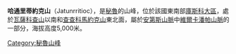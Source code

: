 {{Coord|13|52|25|S|71|18|4|W|display=title}}

'''哈通里蒂約克山'''（Jatunrritioc），是[[秘魯|秘魯]]的山峰，位於該國東南部[[庫斯科大區|庫斯科大區]]，處於[[瓦薩科查山|瓦薩科查山]]以南和[[查查科馬約克山|查查科馬約克山]]東北面，屬於[[安第斯山脈|安第斯山脈]]中[[維爾卡潘帕山脈|維爾卡潘帕山脈]]的一部分，海拔高度5,000米。

{{Peru-geo-stub}}
[[Category:秘魯山峰|Category:秘魯山峰]]